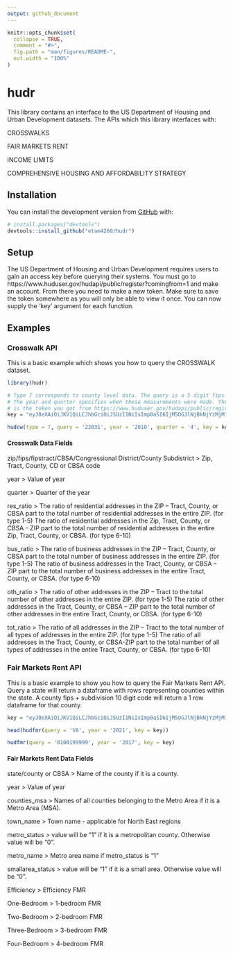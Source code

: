 ```yaml
---
output: github_document
---
```


<!-- README.md is generated from README.Rmd. Please edit that file -->

```r
knitr::opts_chunk$set(
  collapse = TRUE,
  comment = "#>",
  fig.path = "man/figures/README-",
  out.width = "100%"
)
```

# hudr

<!-- badges: start -->
<!-- badges: end -->

This library contains an interface to
the US Department of Housing and Urban Development datasets. 
The APIs which this library interfaces with:

CROSSWALKS

FAIR MARKETS RENT

INCOME LIMITS

COMPREHENSIVE HOUSING AND AFFORDABILITY STRATEGY

## Installation

You can install the development version from [GitHub](https://github.com/) with:

``` r
# install.packages("devtools")
devtools::install_github("etam4260/hudr")
```

## Setup

The US Department of Housing and Urban Development requires users to gain an 
access key before querying their systems. You must go to https://www.huduser.gov/hudapi/public/register?comingfrom=1 and make an account.
From there you need to make a new token. Make sure to save the token somewhere as
you will only be able to view it once. You can now supply the 'key' argument
for each function.


## Examples

### Crosswalk API
This is a basic example which shows you how to query the CROSSWALK dataset.

```r
library(hudr)

# Type 7 corresponds to county level data. The query is a 5 digit fips code.
# The year and quarter specifies when these measurements were made. The key
# is the token you got from https://www.huduser.gov/hudapi/public/register?comingfrom=1
key = "eyJ0eXAiOiJKV1QiLCJhbGciOiJSUzI1NiIsImp0aSI6IjM5OGJlNjBkNjYzMjM1ZmE2NzQxYWY5ZmViM2QzMDBkNDY3NTliYjgzMzhmNjJiZTE3ZDc4MmE0YWNhYjU2ZmMyMTIxMjM1MjJkYTVjNzY1In0.eyJhdWQiOiI2IiwianRpIjoiMzk4YmU2MGQ2NjMyMzVmYTY3NDFhZjlmZWIzZDMwMGQ0Njc1OWJiODMzOGY2MmJlMTdkNzgyYTRhY2FiNTZmYzIxMjEyMzUyMmRhNWM3NjUiLCJpYXQiOjE2NDI5ODg1MTgsIm5iZiI6MTY0Mjk4ODUxOCwiZXhwIjoxOTU4NTIxMzE3LCJzdWIiOiIyOTA3NCIsInNjb3BlcyI6W119.Ke0N8s797ohuGArbGb7rAMsLKDAWqP6mdItM8KjFQjHDMn8NYBazD8WopijiezC4wgV-n4n41NW4tSivV8yVow"

hudcw(type = 7, query = '22031', year = '2010', quarter = '4', key = key)
```

#### Crosswalk Data Fields

zip/fips/fipstract/CBSA/Congressional District/County Subdistrict > 
Zip, Tract, County, CD or CBSA code

year >
Value of year

quarter >
Quarter of the year

res_ratio > 
The ratio of residential addresses in the ZIP – Tract, County, or CBSA part to the total number of residential addresses in the entire ZIP. (for type 1-5)
The ratio of residential addresses in the Zip, Tract, County, or CBSA - ZIP part to the total number of residential addresses in the entire Zip, Tract, County, or CBSA. (for type 6-10)

bus_ratio >
The ratio of business addresses in the ZIP – Tract, County, or CBSA part to the total number of business addresses in the entire ZIP. (for type 1-5)
The ratio of business addresses in the Tract, County, or CBSA – ZIP part to the total number of business addresses in the entire Tract, County, or CBSA. (for type 6-10)

oth_ratio >
The ratio of other addresses in the ZIP – Tract to the total number of other addresses in the entire ZIP. (for type 1-5)
The ratio of other addresses in the Tract, County, or CBSA – ZIP part to the total number of other addresses in the entire Tract, County, or CBSA. (for type 6-10)

tot_ratio >
The ratio of all addresses in the ZIP – Tract to the total number of all types of addresses in the entire ZIP. (for type 1-5)
The ratio of all addresses in the Tract, County, or CBSA-ZIP part to the total number of all types of addresses in the entire Tract, County, or CBSA. (for type 6-10)


### Fair Markets Rent API

This is a basic example to show you how to query the Fair Markets Rent API. Query
a state will return a dataframe with rows representing counties within the state.
A county fips + subdivision 10 digit code will return a 1 row dataframe for that
county.

```r
key = "eyJ0eXAiOiJKV1QiLCJhbGciOiJSUzI1NiIsImp0aSI6IjM5OGJlNjBkNjYzMjM1ZmE2NzQxYWY5ZmViM2QzMDBkNDY3NTliYjgzMzhmNjJiZTE3ZDc4MmE0YWNhYjU2ZmMyMTIxMjM1MjJkYTVjNzY1In0.eyJhdWQiOiI2IiwianRpIjoiMzk4YmU2MGQ2NjMyMzVmYTY3NDFhZjlmZWIzZDMwMGQ0Njc1OWJiODMzOGY2MmJlMTdkNzgyYTRhY2FiNTZmYzIxMjEyMzUyMmRhNWM3NjUiLCJpYXQiOjE2NDI5ODg1MTgsIm5iZiI6MTY0Mjk4ODUxOCwiZXhwIjoxOTU4NTIxMzE3LCJzdWIiOiIyOTA3NCIsInNjb3BlcyI6W119.Ke0N8s797ohuGArbGb7rAMsLKDAWqP6mdItM8KjFQjHDMn8NYBazD8WopijiezC4wgV-n4n41NW4tSivV8yVow"

head(hudfmr(query = 'VA', year = '2021', key = key))

hudfmr(query = '0100199999', year = '2017', key = key)
```

#### Fair Markets Rent Data Fields
state/county or CBSA >
Name of the county if it is a county.

year >
Value of year

counties_msa >
Names of all counties belonging to the Metro Area if it is a Metro Area (MSA).

town_name >
Town name - applicable for North East regions

metro_status >
value will be "1" if it is a metropolitan county. Otherwise value will be "0".

metro_name >
Metro area name if metro_status is "1"

smallarea_status >
value will be "1" if it is a small area. Otherwise value will be "0".

Efficiency >
Efficiency FMR

One-Bedroom >
1-bedroom FMR

Two-Bedroom >
2-bedroom FMR

Three-Bedroom >
3-bedroom FMR

Four-Bedroom >
4-bedroom FMR


